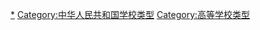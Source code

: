 [[Category:中华人民共和国高等学校|*]]
[[Category:中华人民共和国学校类型|Category:中华人民共和国学校类型]]
[[Category:高等学校类型|Category:高等学校类型]]